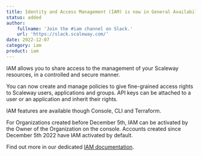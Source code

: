 ```yaml
---
title: Identity and Access Management (IAM) is now in General Availability!
status: added
author:
    fullname: 'Join the #iam channel on Slack.'
    url: 'https://slack.scaleway.com/'
date: 2022-12-07
category: iam
product: iam
---
```


IAM allows you to share access to the management of your Scaleway resources, in a controlled and secure manner. 

You can now create and manage policies to give fine-grained access rights to Scaleway users, applications and groups. API keys can be attached to a user or an application and inherit their rights.

IAM features are available though Console, CLI and Terraform.

For Organizations created before December 5th, IAM can be activated by the Owner of the Organization on the console. Accounts created since December 5th 2022 have IAM activated by default.

Find out more in our dedicated [IAM documentation](/identity-and-access-management/iam/how-to/activate-iam/).


